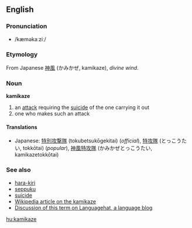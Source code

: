 ==English==
===Pronunciation===
*/kæməkaːziː/
===Etymology===
From Japanese [[神風]] (かみかぜ, kamikaze), ''divine wind''.

===Noun===
'''kamikaze'''

#an [[attack]] requiring the [[suicide]] of the one carrying it out
#one who makes such an attack

====Translations====
*Japanese: [[特別攻撃隊]] (tokubetsukōgekitai) (''official''), [[特攻隊]] (とっこうたい, tokkōtai) (''popular''), [[神風特攻隊]] (かみかぜとっこうたい, kamikazetokkōtai)<!-- i need a better explanation for this last one but i've seen it myself in a japanese electronic dictionary -->

===See also===
*[[hara-kiri]]
*[[seppuku]]
*[[suicide]]
*[[w:Kamikaze|Wikipedia article on the kamikaze]]
*[http://www.languagehat.com/archives/001646.php Discussion of this term on Languagehat, a language blog]

[[hu:kamikaze]]